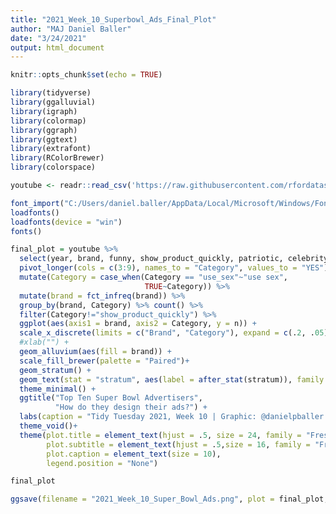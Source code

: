 ```yaml
---
title: "2021_Week_10_Superbowl_Ads_Final_Plot"
author: "MAJ Daniel Baller"
date: "3/24/2021"
output: html_document
---
```


```r
knitr::opts_chunk$set(echo = TRUE)
```

```r
library(tidyverse)
library(ggalluvial)
library(igraph)
library(colormap)
library(ggraph)
library(ggtext)
library(extrafont)
library(RColorBrewer)
library(colorspace)
```

```r
youtube <- readr::read_csv('https://raw.githubusercontent.com/rfordatascience/tidytuesday/master/data/2021/2021-03-02/youtube.csv')
```

```r
font_import("C:/Users/daniel.baller/AppData/Local/Microsoft/Windows/Fonts")
loadfonts()
loadfonts(device = "win")
fonts()
```

```r
final_plot = youtube %>% 
  select(year, brand, funny, show_product_quickly, patriotic, celebrity, danger, animals, use_sex) %>% 
  pivot_longer(cols = c(3:9), names_to = "Category", values_to = "YES") %>% filter(YES==TRUE) %>% 
  mutate(Category = case_when(Category == "use_sex"~"use sex",
                              TRUE~Category)) %>% 
  mutate(brand = fct_infreq(brand)) %>% 
  group_by(brand, Category) %>% count() %>% 
  filter(Category!="show_product_quickly") %>% 
  ggplot(aes(axis1 = brand, axis2 = Category, y = n)) +
  scale_x_discrete(limits = c("Brand", "Category"), expand = c(.2, .05)) +
  #xlab("") +
  geom_alluvium(aes(fill = brand)) +
  scale_fill_brewer(palette = "Paired")+
  geom_stratum() +
  geom_text(stat = "stratum", aes(label = after_stat(stratum)), family = "Freshman", size = 4) +
  theme_minimal() +
  ggtitle("Top Ten Super Bowl Advertisers",
          "How do they design their ads?") +
  labs(caption = "Tidy Tuesday 2021, Week 10 | Graphic: @danielpballer | Data:FiveThirtyEight") +
  theme_void()+
  theme(plot.title = element_text(hjust = .5, size = 24, family = "Freshman"),
        plot.subtitle = element_text(hjust = .5,size = 16, family = "Freshman"),
        plot.caption = element_text(size = 10),
        legend.position = "None")

final_plot
```

```r
ggsave(filename = "2021_Week_10_Super_Bowl_Ads.png", plot = final_plot, device = "png", dpi = "retina", scale= 1.5)
```

